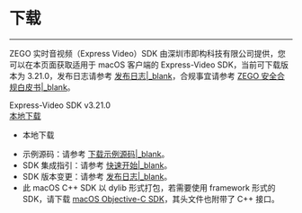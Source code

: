 # 下载

- - -

ZEGO 实时音视频（Express Video）SDK 由深圳市即构科技有限公司提供，您可以在本页面获取适用于 macOS 客户端的 Express-Video SDK，当前可下载版本为 3.21.0，发布日志请参考 [发布日志\|_blank](!DownloadSDK/Release_Notes)，合规事宜请参考 [ZEGO 安全合规白皮书\|_blank](#16142)。

<div class="sdk-download-wrapper download-area">
  <div class="sdk-download-item-wrapper">
    <div class="download-title">Express-Video SDK v3.21.0</div>
    <div class="download-selector">
      <div class="download-select-wrapper" style="padding-right: 0;">
        <a class="download-target-btn" href="javascript:void(0);">本地下载</a>
        <ul class="download-dropdown-list">
          <li data-href="https://storage.zego.im/rtc/ZegoExpressVideo/mac/ZegoExpressVideo-mac-shared-cpp.zip"
            class="dropdown-option">
            本地下载
          </li>    
        </ul>   
      </div> 
    </div>  
  </div>  
</div>    


<div class="mk-hint">

- 示例源码：请参考 [下载示例源码\|_blank](!DownloadDemo/DownloadDemo)。
- SDK 集成指引：请参考 [快速开始\|_blank](!Integration/SDK_Integration)。
- SDK 版本变更：请参考 [发布日志\|_blank](!DownloadSDK/Release_Notes)。
- 此 macOS C++ SDK 以 dylib 形式打包，若需要使用 framework 形式的 SDK，请下载 [macOS Objective-C SDK](#3124)，其头文件也附带了 C++ 接口。
</div>

<!-- Zego-Split-Line Do Not Remove Me -->
